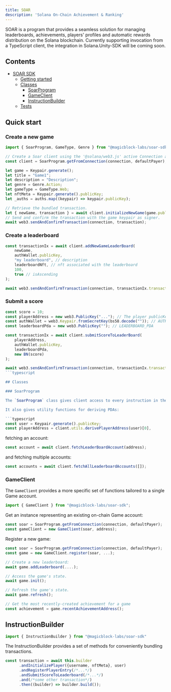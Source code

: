 ```yaml
---
title: SOAR
description: 'Solana On-Chain Achievement & Ranking'
---
```


SOAR is a program that provides a seamless solution for managing leaderboards, achievements, players' profiles and automatic rewards distribution on the Solana blockchain. Currently supporting invocation from a TypeScript client, the integration in Solana.Unity-SDK will be coming soon.

## Contents

- [SOAR SDK](#soar-sdk)
  - [Getting started](#quick-start)
  - [Classes](#classes)
    - [SoarProgram](#soarprogram)
    - [GameClient](#gameclient)
    - [InstructionBuilder](#instructionbuilder)
  - [Tests](#tests)

## Quick start 


### Create a new game

```typescript
import { SoarProgram, GameType, Genre } from "@magicblock-labs/soar-sdk";

// Create a Soar client using the '@solana/web3.js' active Connection and a defaultPayer
const client = SoarProgram.getFromConnection(connection, defaultPayer); 

let game = Keypair.generate();
let title = "Game1";
let description = "Description";
let genre = Genre.Action;
let gameType = GameType.Web; 
let nftMeta = Keypair.generate().publicKey;
let _auths = auths.map((keypair) => keypair.publicKey);

// Retrieve the bundled transaction.
let { newGame, transaction } = await client.initializeNewGame(game.publicKey, title, description, genre, gameType, nftMeta, _auths);
// Send and confirm the transaction with the game keypair as signer. 
await web3.sendAndConfirmTransaction(connection, transaction);
```

### Create a leaderboard

```typescript
const transactionIx = await client.addNewGameLeaderBoard(
    newGame,
    authWallet.publicKey,
    "my leaderboard", // description
    leaderboardNft, // nft associated with the leaderboard
    100,
    true // isAscending
);

await web3.sendAndConfirmTransaction(connection, transactionIx.transaction, [authWallet]);
```

### Submit a score

```typescript
const score = 10;
const playerAddress = new web3.PublicKey("..."); // The player publicKey
const authWallet = web3.Keypair.fromSecretKey(bs58.decode("")); // AUTH_WALLET_PRIVATE_KEY
const leaderboardPda = new web3.PublicKey(""); // LEADERBOARD_PDA

const transactionIx = await client.submitScoreToLeaderBoard(
    playerAddress,
    authWallet.publicKey,
    leaderboardPda,
    new BN(score)
);

await web3.sendAndConfirmTransaction(connection, transactionIx.transaction, [authWallet]);
```typescript

## Classes

### SoarProgram

The `SoarProgram` class gives client access to every instruction in the on-chain SOAR program.

It also gives utility functions for deriving PDAs:

```typescript
const user = Keypair.generate().publicKey;
const playerAddress = client.utils.derivePlayerAddress(user)[0],
```

fetching an account:

```typescript
const account = await client.fetchLeaderBoardAccount(address);
```

and fetching multiple accounts:

```typescript
const accounts = await client.fetchAllLeaderboardAccounts([]);
```

### GameClient

The `GameClient` provides a more specific set of functions tailored to a single Game account.

```typescript
import { GameClient } from "@magicblock-labs/soar-sdk";
```

Get an instance representing an existing on-chain Game account:

```typescript
const soar = SoarProgram.getFromConnection(connection, defaultPayer);
const gameClient = new GameClient(soar, address);
```

Register a new game:

```typescript
const soar = SoarProgram.getFromConnection(connection, defaultPayer);
const game = new GameClient.register(soar, ...);
```

```typescript
// Create a new leaderboard:
await game.addLeaderboard(....);

// Access the game's state.
await game.init();

// Refresh the game's state.
await game.refresh();

// Get the most recently-created achievement for a game
const achievement = game.recentAchievementAddress();
```

## InstructionBuilder

```typescript
import { InstructionBuilder } from "@magicblock-labs/soar-sdk"
```

The InstructionBuilder provides a set of methods for conveniently bundling transactions.

```typescript
const transaction = await this.builder
      .andInitializePlayer({username, nftMeta}, user)
      .andRegisterPlayerEntry(/*...*/)
      .andSubmitScoreToLeaderboard(/*...*/)
      .and(/*some other transaction*/)
      .then((builder) => builder.build());
```